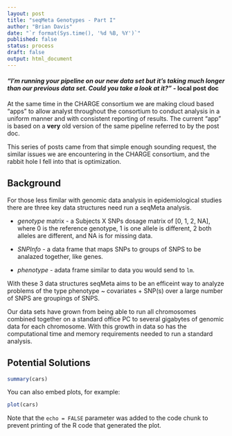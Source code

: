 ```yaml
---
layout: post
title: "seqMeta Genotypes - Part I"
author: "Brian Davis"
date: "`r format(Sys.time(), '%d %B, %Y')`"
published: false
status: process
draft: false
output: html_document
---
```


#### *"I'm running your pipeline on our new data set but it's taking much longer than our previous data set.  Could you take a look at it?"* - local post doc


At the same time in the CHARGE consortium we are making cloud based "apps" to allow analyst throughout the consortium to conduct analysis in a uniform manner and with consistent reporting of results.  The current "app" is based on a **very** old version of the same pipeline referred to by the post doc.


This series of posts came from that simple enough sounding request, the similar issues we are encountering in the CHARGE consortium, and the rabbit hole I fell into that is optimization.


## Background

For those less fimilar with genomic data analysis in epidemiological studies there are three key data structures need run a seqMeta analysis.  

* *genotype* matrix - a Subjects X SNPs dosage matrix of [0, 1, 2, NA], where 0 is the reference genotype, 1 is one allele is different, 2 both alleles are different, and NA is for missing data. 

* *SNPInfo* - a data frame that maps SNPs to groups of SNPS to be analazed together, like genes.  

* *phenotype* - adata frame similar to data you would send to `lm`.

With these 3 data structures seqMeta aims to be an efficeint way to analyze problems of the type phenotype ~ covariates + SNP(s) over a large number of SNPS are groupings of SNPS.

Our data sets have grown from being able to run all chromosomes combined together on a standard office PC to several gigabytes of genomic data for each chromosome.  With this growth in data so has the computational time and memory requirements needed to run a standard analysis.


## Potential Solutions


```r
summary(cars)
```

You can also embed plots, for example:

```r
plot(cars)
```

Note that the `echo = FALSE` parameter was added to the code chunk to prevent printing of the R code that generated the plot.
